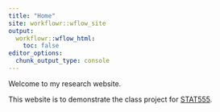 ```yaml
---
title: "Home"
site: workflowr::wflow_site
output:
  workflowr::wflow_html:
    toc: false
editor_options:
  chunk_output_type: console
---
```


Welcome to my research website.

This website is to demonstrate the class project for [STAT555](https://newonlinecourses.science.psu.edu/stat555/).

